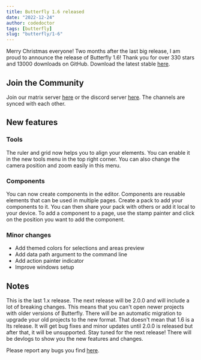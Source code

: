 ```yaml
---
title: Butterfly 1.6 released
date: "2022-12-24"
author: codedoctor
tags: [butterfly]
slug: "butterfly/1-6"
---
```


Merry Christmas everyone!
Two months after the last big release, I am proud to announce the release of Butterfly 1.6! Thank you for over 330 stars and 13000 downloads on GitHub.
Download the latest stable [here](https://github.com/LinwoodDev/Butterfly/releases/v1.6.0).

## Join the Community

Join our matrix server [here](https://linwood.dev/matrix) or the discord server [here](https://linwood.dev/discord).
The channels are synced with each other.

## New features

### Tools

The ruler and grid now helps you to align your elements. You can enable it in the new tools menu in the top right corner.
You can also change the camera position and zoom easily in this menu.

### Components

You can now create components in the editor. Components are reusable elements that can be used in multiple pages.
Create a pack to add your components to it. You can then share your pack with others or add it local to your device.
To add a component to a page, use the stamp painter and click on the position you want to add the component.

### Minor changes

- Add themed colors for selections and areas preview
- Add data path argument to the command line
- Add action painter indicator
- Improve windows setup

## Notes

This is the last 1.x release. The next release will be 2.0.0 and will include a lot of breaking changes.
This means that you can't open newer projects with older versions of Butterfly. There will be an automatic migration to upgrade your old projects to the new format.
That doesn't mean that 1.6 is a lts release. It will get bug fixes and minor updates until 2.0.0 is released but after that, it will be unsupported.
Stay tuned for the next release! There will be devlogs to show you the new features and changes.

Please report any bugs you find [here](https://github.com/LinwoodDev/Butterfly/issues).
